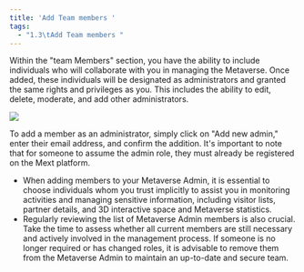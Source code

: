 ```yaml
---
title: 'Add Team members '
tags:
  - "1.3\tAdd Team members "
---
```


Within the "team Members" section, you have the ability to include individuals who will collaborate with you in managing the Metaverse. Once added, these individuals will be designated as administrators and granted the same rights and privileges as you. This includes the ability to edit, delete, moderate, and add other administrators.

![](/img/Banner.jpg)

To add a member as an administrator, simply click on "Add new admin," enter their email address, and confirm the addition. It's important to note that for someone to assume the admin role, they must already be registered on the Mext platform.

* When adding members to your Metaverse Admin, it is essential to choose individuals whom you trust implicitly to assist you in monitoring activities and managing sensitive information, including visitor lists, partner details, and 3D interactive space and Metaverse statistics.
* Regularly reviewing the list of Metaverse Admin members is also crucial. Take the time to assess whether all current members are still necessary and actively involved in the management process. If someone is no longer required or has changed roles, it is advisable to remove them from the Metaverse Admin to maintain an up-to-date and secure team.

